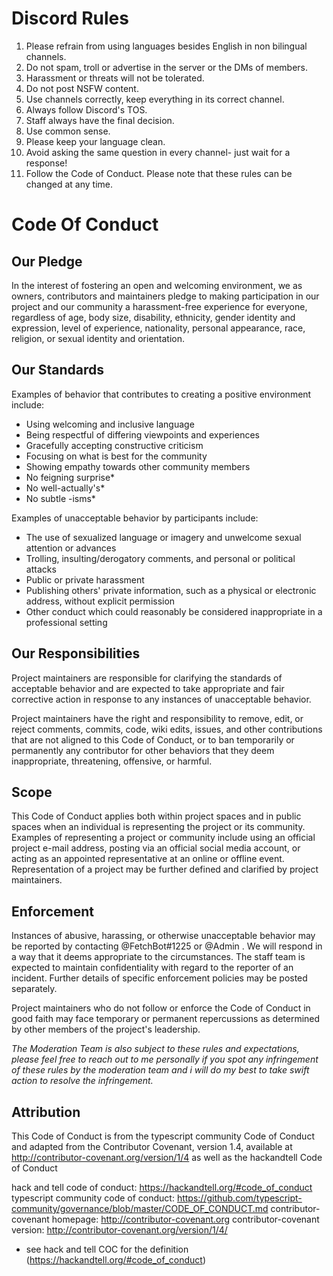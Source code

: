 # Discord Rules

1. Please refrain from using languages besides English in non bilingual channels.
2. Do not spam, troll or advertise in the server or the DMs of members.
3. Harassment or threats will not be tolerated.
4. Do not post NSFW content.
5. Use channels correctly, keep everything in its correct channel.
6. Always follow Discord's TOS.
7. Staff always have the final decision.
8. Use common sense.
9. Please keep your language clean.
10. Avoid asking the same question in every channel- just wait for a response!
11. Follow the Code of Conduct.
    Please note that these rules can be changed at any time.

# Code Of Conduct

## Our Pledge

In the interest of fostering an open and welcoming environment, we as owners, contributors and maintainers pledge to making participation in our project and our community a harassment-free experience for everyone, regardless of age, body size, disability, ethnicity, gender identity and expression, level of experience, nationality, personal appearance, race, religion, or sexual identity and orientation.

## Our Standards

Examples of behavior that contributes to creating a positive environment include:

- Using welcoming and inclusive language
- Being respectful of differing viewpoints and experiences
- Gracefully accepting constructive criticism
- Focusing on what is best for the community
- Showing empathy towards other community members
- No feigning surprise\*
- No well-actually's\*
- No subtle -isms\*

Examples of unacceptable behavior by participants include:

- The use of sexualized language or imagery and unwelcome sexual attention or advances
- Trolling, insulting/derogatory comments, and personal or political attacks
- Public or private harassment
- Publishing others' private information, such as a physical or electronic address, without explicit permission
- Other conduct which could reasonably be considered inappropriate in a professional setting

## Our Responsibilities

Project maintainers are responsible for clarifying the standards of acceptable behavior and are expected to take appropriate and fair corrective action in response to any instances of unacceptable behavior.

Project maintainers have the right and responsibility to remove, edit, or reject comments, commits, code, wiki edits, issues, and other contributions that are not aligned to this Code of Conduct, or to ban temporarily or permanently any contributor for other behaviors that they deem inappropriate, threatening, offensive, or harmful.

## Scope

This Code of Conduct applies both within project spaces and in public spaces when an individual is representing the project or its community. Examples of representing a project or community include using an official project e-mail address, posting via an official social media account, or acting as an appointed representative at an online or offline event. Representation of a project may be further defined and clarified by project maintainers.

## Enforcement

Instances of abusive, harassing, or otherwise unacceptable behavior may be reported by contacting @FetchBot#1225 or @Admin . We will respond in a way that it deems appropriate to the circumstances. The staff team is expected to maintain confidentiality with regard to the reporter of an incident. Further details of specific enforcement policies may be posted separately.

Project maintainers who do not follow or enforce the Code of Conduct in good faith may face temporary or permanent repercussions as determined by other members of the project's leadership.

_The Moderation Team is also subject to these rules and expectations, please feel free to reach out to me personally if you spot any infringement of these rules by the moderation team and i will do my best to take swift action to resolve the infringement._

## Attribution

This Code of Conduct is from the typescript community Code of Conduct and adapted from the Contributor Covenant, version 1.4, available at http://contributor-covenant.org/version/1/4 as well as the hackandtell Code of Conduct

hack and tell code of conduct: https://hackandtell.org/#code_of_conduct
typescript community code of conduct: https://github.com/typescript-community/governance/blob/master/CODE_OF_CONDUCT.md
contributor-covenant homepage: http://contributor-covenant.org
contributor-covenant version: http://contributor-covenant.org/version/1/4/

- see hack and tell COC for the definition (https://hackandtell.org/#code_of_conduct)

